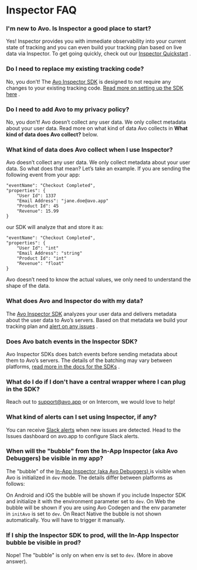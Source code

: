 # Inspector FAQ

### I'm new to Avo. Is Inspector a good place to start?

Yes! Inspector provides you with immediate observability into your current state of tracking and you can even build your tracking plan based on live data via Inspector. To get going quickly, check out our [Inspector Quickstart](/inspector/start-using-inspector)
.

### Do I need to replace my existing tracking code?

No, you don’t! The [Avo Inspector SDK](/implementation/avo-inspector-sdk-reference)
is designed to not require any changes to your existing tracking code. [Read more on setting up the SDK here](/implementation/setup-inspector-sdk)
.

### Do I need to add Avo to my privacy policy?

No, you don’t! Avo doesn’t collect any user data. We only collect metadata about your user data. Read more on what kind of data Avo collects in **What kind of data does Avo collect?** below.

### What kind of data does Avo collect when I use Inspector?

Avo doesn’t collect any user data. We only collect metadata about your user data. So what does that mean?
Let’s take an example. If you are sending the following event from your app:

```
"eventName": "Checkout Completed",
"properties": {
    "User Id": 1337
    "Email Address": "jane.doe@avo.app"
    "Product Id": 45
    "Revenue": 15.99
}
```

our SDK will analyze that and store it as:

```
"eventName": "Checkout Completed",
"properties": {
    "User Id": "int"
    "Email Address": "string"
    "Product Id": "int"
    "Revenue": "float"
}
```

Avo doesn’t need to know the actual values, we only need to understand the shape of the data.

### What does Avo and Inspector do with my data?

The [Avo Inspector SDK](/reference/avo-inspector-sdks/overview)
analyzes your user data and delivers metadata about the user data to Avo’s servers. Based on that metadata we build your tracking plan and [alert on any issues](/inspector/issue-types-in-inspector)
.

### Does Avo batch events in the Inspector SDK?

Avo Inspector SDKs does batch events before sending metadata about them to Avo’s servers. The details of the batching may vary between platforms, [read more in the docs for the SDKs](/reference/avo-inspector-sdks/overview)
.

### What do I do if I don't have a central wrapper where I can plug in the SDK?

Reach out to support@avo.app or on Intercom, we would love to help!

### What kind of alerts can I set using Inspector, if any?

You can receive [Slack alerts](/inspector/inspector-slack-alerts) when new issues are detected. Head to the Issues dashboard on avo.app to configure Slack alerts.

### When will the "bubble" from the In-App Inspector (aka Avo Debuggers) be visible in my app?

The "bubble" of the [In-App Inspector (aka Avo Debuggers)
](/explore-tracking-plan/start-using-visual-debuggers) is visible when Avo is initialized in `dev` mode. The details differ between platforms as follows:

On Android and iOS the bubble will be shown if you include Inspector SDK and initialize it with the environment parameter set to `dev`.
On Web the bubble will be shown if you are using Avo Codegen and the env parameter in `initAvo` is set to `dev`.
On React Native the bubble is not shown automatically. You will have to trigger it manually.

### If I ship the Inspector SDK to prod, will the In-App Inspector bubble be visible in prod?

Nope! The "bubble" is only on when env is set to `dev`. (More in above answer).
